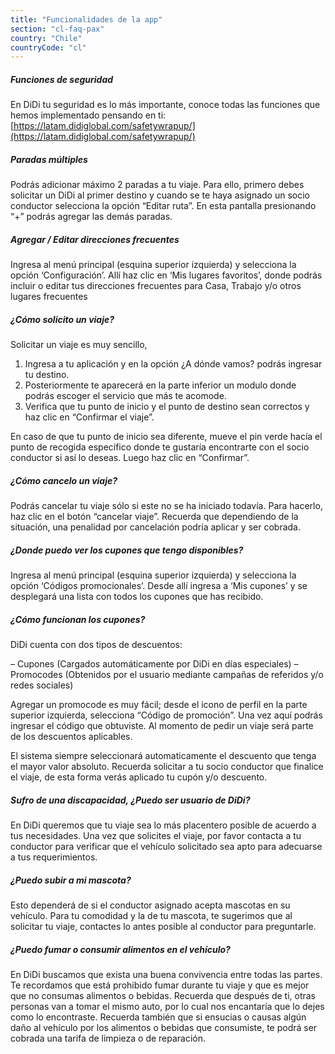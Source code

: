 ```yaml
---
title: "Funcionalidades de la app"
section: "cl-faq-pax"
country: "Chile"
countryCode: "cl"
---
```


##### Funciones de seguridad

En DiDi tu seguridad es lo más importante, conoce todas las funciones que hemos implementado pensando en ti:
[https://latam.didiglobal.com/safetywrapup/](https://latam.didiglobal.com/safetywrapup/)

##### Paradas múltiples

Podrás adicionar máximo 2 paradas a tu viaje. Para ello, primero debes solicitar un DiDi al primer destino y cuando se te haya asignado un socio conductor selecciona la opción “Editar ruta”. En esta pantalla presionando “+” podrás agregar las demás paradas.

##### Agregar / Editar direcciones frecuentes

Ingresa al menú principal (esquina superior izquierda) y selecciona la opción ‘Configuración’. Allí haz clic en ‘Mis lugares favoritos’, donde podrás incluir o editar tus direcciones frecuentes para Casa, Trabajo y/o otros lugares frecuentes

##### ¿Cómo solicito un viaje?

Solicitar un viaje es muy sencillo,

1. Ingresa a tu aplicación y en la opción ¿A dónde vamos? podrás ingresar tu destino.
2. Posteriormente te aparecerá en la parte inferior un modulo donde podrás escoger el servicio que más te acomode.
3. Verifica que tu punto de inicio y el punto de destino sean correctos y haz clic en “Confirmar el viaje”.

En caso de que tu punto de inicio sea diferente, mueve el pin verde hacía el punto de recogida específico donde te gustaría encontrarte con el socio conductor si así lo deseas. Luego haz clic en “Confirmar”.

##### ¿Cómo cancelo un viaje?

Podrás cancelar tu viaje sólo si este no se ha iniciado todavía. Para hacerlo, haz clic en el botón “cancelar viaje”. Recuerda que dependiendo de la situación, una penalidad por cancelación podría aplicar y ser cobrada.

##### ¿Donde puedo ver los cupones que tengo disponibles?

Ingresa al menú principal (esquina superior izquierda) y selecciona la opción ‘Códigos promocionales’. Desde allí ingresa a ‘Mis cupones’ y se desplegará una lista con todos los cupones que has recibido.

##### ¿Cómo funcionan los cupones?

DiDi cuenta con dos tipos de descuentos:

– Cupones (Cargados automáticamente por DiDi en días especiales)
– Promocodes (Obtenidos por el usuario mediante campañas de referidos y/o redes sociales)

Agregar un promocode es muy fácil; desde el icono de perfil en la parte superior izquierda, selecciona “Código de promoción”. Una vez aquí podrás ingresar el código que obtuviste. Al momento de pedir un viaje será parte de los descuentos aplicables.

El sistema siempre seleccionará automaticamente el descuento que tenga el mayor valor absoluto. Recuerda solicitar a tu socio conductor que finalice el viaje, de esta forma verás aplicado tu cupón y/o descuento.

##### Sufro de una discapacidad, ¿Puedo ser usuario de DiDi?

En DiDi queremos que tu viaje sea lo más placentero posible de acuerdo a tus necesidades. Una vez que solicites el viaje, por favor contacta a tu conductor para verificar que el vehículo solicitado sea apto para adecuarse a tus requerimientos.

##### ¿Puedo subir a mi mascota?

Esto dependerá de si el conductor asignado acepta mascotas en su vehículo. Para tu comodidad y la de tu mascota, te sugerimos que al solicitar tu viaje, contactes lo antes posible al conductor para preguntarle.

##### ¿Puedo fumar o consumir alimentos en el vehículo?

En DiDi buscamos que exista una buena convivencia entre todas las partes. Te recordamos que está prohibido fumar durante tu viaje y que es mejor que no consumas alimentos o bebidas. Recuerda que después de ti, otras personas van a tomar el mismo auto, por lo cual nos encantaría que lo dejes como lo encontraste. Recuerda también que si ensucias o causas algún daño al vehículo por los alimentos o bebidas que consumiste, te podrá ser cobrada una tarifa de limpieza o de reparación.
